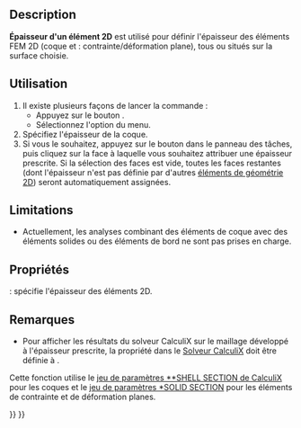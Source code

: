 <languages/>

{{Docnav/fr
|[[FEM_ElementRotation1D/fr|Rotation d'un élément 1D]]
|[[FEM_ElementFluid1D/fr|Section fluide 1D]]
|[[FEM_Workbench/fr|Atelier FEM]]
|IconL=FEM_ElementRotation1D.svg
|IconR=FEM_ElementFluid1D.svg
|IconC=Workbench_FEM.svg
}}

{{GuiCommandContainer
|
{{GuiCommand/fr
|Name=FEM ElementGeometry2D
|Name/fr=FEM Épaisseur d'un élément 2D
|MenuLocation=Modèle → Géométrie de l'élement → Épaisseur d'un élément 2D
|Workbenches=[[FEM_Workbench/fr|FEM]]
|Shortcut={{KEY|C}} {{KEY|S}}
|SeeAlso=[[FEM_tutorial/fr|FEM Tutoriel]]
}}
{{GuiCommandFemInfo/fr
|Solvers=Tous
}}
}}

==Description==

'''Épaisseur d'un élément 2D''' est utilisé pour définir l'épaisseur des éléments FEM 2D (coque et {{Version/fr|1.0}} : contrainte/déformation plane), tous ou situés sur la surface choisie.

<span id="Usage"></span>
==Utilisation==

# Il existe plusieurs façons de lancer la commande :
#* Appuyez sur le bouton {{Button|[[Image:FEM_ElementGeometry2D.svg|16px]] [[FEM_ElementGeometry2D/fr|Épaisseur d'un élément 2D]]}}.
#* Sélectionnez l'option {{MenuCommand|Modèle → Géométrie de l'élément → [[Image:FEM_ElementGeometry2D.svg|16px]] Épaisseur d'un élément 2D}} du menu.
# Spécifiez l'épaisseur de la coque.
# Si vous le souhaitez, appuyez sur le bouton {{Button|Ajouter}} dans le panneau des tâches, puis cliquez sur la face à laquelle vous souhaitez attribuer une épaisseur prescrite. Si la sélection des faces est vide, toutes les faces restantes (dont l'épaisseur n'est pas définie par d'autres [[FEM_ElementGeometry2D/fr|éléments de géométrie 2D]]) seront automatiquement assignées.

==Limitations==

<div class="mw-translate-fuzzy">
* Actuellement, les analyses combinant des éléments de coque avec des éléments solides ou des éléments de bord ne sont pas prises en charge.
</div>

<span id="Properties"></span>
==Propriétés==

{{PropertyData|Thickness}} : spécifie l'épaisseur des éléments 2D.

<span id="Notes"></span>
==Remarques==

* Pour afficher les résultats du solveur CalculiX sur le maillage développé à l'épaisseur prescrite, la propriété {{incode|Beam Shell Result Output 3D}} dans le [[FEM_SolverCalculixCxxtools/fr|Solveur CalculiX]] doit être définie à {{incode|True}}.
Cette fonction utilise le [https://web.mit.edu/calculix_v2.7/CalculiX/ccx_2.7/doc/ccx/node238.html jeu de paramètres **SHELL SECTION de CalculiX] pour les coques et le [https://web.mit.edu/calculix_v2.7/CalculiX/ccx_2.7/doc/ccx/node239.html jeu de paramètres *SOLID SECTION] pour les éléments de contrainte et de déformation planes.


{{Docnav/fr
|[[FEM_ElementRotation1D/fr|Rotation d'un élément 1D]]
|[[FEM_ElementFluid1D/fr|Section fluide 1D]]
|[[FEM_Workbench/fr|Atelier FEM]]
|IconL=FEM_ElementRotation1D.svg
|IconR=FEM_ElementFluid1D.svg
|IconC=Workbench_FEM.svg
}}

{{FEM Tools navi{{#translation:}}}}
{{Userdocnavi{{#translation:}}}}